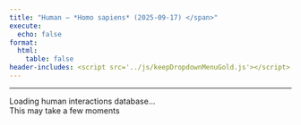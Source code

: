 ```yaml
---
title: "Human – *Homo sapiens* (2025-09-17) </span>"
execute:
  echo: false
format:
  html:
    table: false
header-includes: <script src='../js/keepDropdownMenuGold.js'></script>
---
```


***

```{=html}

<div id="loading-widget" class="loading-container">
  <div class="loading-spinner"></div>
  <div class="loading-text">Loading human interactions database...</div>
  <div class="loading-subtext">This may take a few moments</div>
</div>

<div id="table-content" style="opacity: 0;">
<!-- Injected automatically via Jinja -->
<link rel="stylesheet" href="https://cdn.datatables.net/1.13.6/css/jquery.dataTables.min.css">
<link rel="stylesheet" href="https://cdn.datatables.net/buttons/2.4.1/css/buttons.dataTables.min.css">
<link rel="stylesheet" href="https://cdn.datatables.net/responsive/2.5.0/css/responsive.dataTables.min.css">
<link rel="stylesheet" href="https://cdn.datatables.net/select/1.7.0/css/select.dataTables.min.css">
<link rel="stylesheet" href="https://cdnjs.cloudflare.com/ajax/libs/font-awesome/6.0.0-beta3/css/all.min.css">
<style>
    .dt-buttons {
        position: relative;
        z-index: 2; /* Your original value */
    }
    
    .dt-button-collection {
        z-index: 101; /* Your original value */
    }
    
    /* Mobile-only fixes for button collection */
    @media (max-width: 768px) {
        .dt-button-collection {
            z-index: 9999 !important;
            position: fixed !important;
            top: 10% !important; /* Move down from top to prevent cutting */
            left: 50% !important;
            transform: translateX(-50%) !important; /* Only horizontal centering */
            max-height: 80vh !important;
            max-width: 95vw !important;
            overflow-y: auto !important;
            box-shadow: 0 4px 12px rgba(0,0,0,0.15) !important;
            border-radius: 4px !important;
        }
        
        /* Ensure DataTable wrapper doesn't clip the dropdown */
        .dataTables_wrapper {
            overflow: visible !important;
        }
        
        /* Center-align and make buttons wrap properly */
        .dataTables_wrapper .dt-buttons {
            float: none !important;
            display: flex !important;
            flex-wrap: wrap !important;
            justify-content: center !important; /* Center align buttons */
            gap: 5px !important;
            width: 100% !important;
            max-width: 100% !important;
            overflow: visible !important;
        }
        
        /* Make individual buttons responsive */
        .dt-buttons .dt-button {
            flex: 0 1 auto !important;
            min-width: 0 !important;
            white-space: nowrap !important;
            font-size: 0.8rem !important;
            padding: 0.3rem 0.5rem !important;
        }
        
        .selection-counter {
            float: right;
            display: block;
            margin: 10px 10px 10px 0;
            text-align: right;
        }
    }
    
    /* Your existing styles with z-index adjustments */
    :root {
        --table-underline-offset: 1px;
        --table-underline-thickness: 1px;
        --table-line-height: 1.1;
    }
    
    table.dataTable {
        --underline-offset: var(--table-underline-offset);
        --underline-thickness: var(--table-underline-thickness);
        line-height: var(--table-line-height);
    }
    
    table.dataTable thead th {
        font-size: 90% !important;
    }
    
    table.dataTable tbody td {
        font-size: 90% !important;
    }
    
    table.dataTable.compact tbody td {
        padding-top: 5px !important;
        padding-bottom: 5px !important;
    }
    
    input[type="text"]::placeholder {
        font-style: italic;
        font-size: 80%;
    }
    
    .dataTables_wrapper .dataTables_info {
        font-weight: bold;
        margin-left: 0px !important;
        padding-top: 8px !important;
        clear: none !important;
    }
    
    .dataTables_wrapper .dt-buttons {
        float: left !important;
    }
    
    #top_info_display {
        float: none !important;
        text-align: right;
    }
    
    .selection-counter {
        color: #1f4eb6;
        font-weight: bold;
        font-size: 80%;
        float: right;
        margin-top: 8px;
        margin-right: 0px;
        padding: 5px 10px;
        background: #f9f9f9;
        border: 1px solid #ddd;
        border-radius: 4px;
        clear: right;
        text-align: right;
    }
    
    @media (max-width: 768px) {
        .selection-counter {
            float: right;
            display: block;
            margin: 10px 10px 10px 0;
            text-align: right;
        }
    }
    
    .top-controls-container {
        display: flex;
        align-items: center;
        justify-content: space-between;
        width: 100%;
        margin-bottom: 10px;
    }
    
    .buttons-container {
        display: flex;
        align-items: center;
        gap: 5px;
        flex-wrap: wrap;
    }
    
    @media (max-width: 768px) {
        .top-controls-container {
            flex-direction: column;
            align-items: flex-start;
            gap: 10px;
        }
    }
    
    .dataTables_wrapper .dt-layout-row.dt-layout-top .dt-layout-cell.dt-start {
        display: flex;
        align-items: center;
        flex-wrap: wrap;
        gap: 2px;
    }
    
    .custom-info-container {
        display: inline-flex;
        align-items: center;
        gap: 5px;
    }
    
    .custom-info-container .fa-solid {
        font-size: 1em;
        color: darkgreen;
    }
    
    .dataTables_wrapper .dt-buttons {
        display: inline-flex;
        gap: 5px;
    }
    
    /* Checkbox styles remain the same */
    table.dataTable tbody tr.selected td.select-checkbox::after {
        content: '✓';
        font-size: 0.8rem;
        color: #333;
        font-weight: bold;
        position: absolute;
        top: 50%;
        left: 50%;
        transform: translate(-50%, -50%);
        line-height: 1;
        pointer-events: none;
    }
    
    table.dataTable.compact>tbody>tr.selected>td.select-checkbox:after, 
    table.dataTable.compact>tbody>tr.selected>th.select-checkbox:after{
        margin-top: -0.025rem;
        margin-left: -0.05rem;
    }
    
    table.dataTable td.select-checkbox::before {
        position: relative;
    }
    
    table.dataTable td.select-checkbox {
        text-align: center;
        vertical-align: middle;
        padding: 0.5rem;
        width: 3.5rem;
        min-width: 2.5rem;
        position: relative;
    }
    
    table.dataTable tbody tr.selected td.select-checkbox::before {
        background: #f0f8ff;
        border-color: #337ab7;
    }
    
    table.dataTable.compact>tbody>tr>td.select-checkbox:before,
    table.dataTable.compact>tbody>tr>th.select-checkbox:before {
        margin-top: -0.3rem;
    }
    
    @media (max-width: 768px) {
        table.dataTable td.select-checkbox {
            padding: 0.25rem;
            width: 2rem;
            min-width: 1.5rem;
        }
    
        table.dataTable td.select-checkbox::before {
            width: 0.8rem;
            height: 0.8rem;
        }
        
        table.dataTable.compact>tbody>tr>td.select-checkbox:before,
        table.dataTable.compact>tbody>tr>th.select-checkbox:before {
            margin-top: -0.4rem;
        }
    
        table.dataTable tbody tr.selected td.select-checkbox::after {
            font-size: 0.7rem;
        }
    }
    
    /* Additional mobile fix for very small screens */
    @media (max-width: 480px) {
        .selection-counter {
            float: left;
            display: block;
            text-align: left;
            margin: 0 0 5px 0 !important;
        }
         .dt-button-collection {
            z-index: 10000 !important;
            position: fixed !important;
            max-width: 90vw; /* Prevent it from being too wide */
        }
        
    /* Make individual buttons full width on very small screens */
        .buttons-container {
            flex-direction: column; !important;
            width: 100%; /* Take full width */
            gap: 5px;
        }
        
        .dt-buttons {
            width: 100% !important; /* Full width for button container */
            display: flex !important;
            flex-direction: column !important; /* Stack buttons vertically */
            gap: 5px;
        }
        
        .dt-button {
            width: 100% !important; /* Each button takes full width */
            box-sizing: border-box;
            white-space: nowrap !important;
        }
        
        table.dataTable td.select-checkbox {
            padding: 0.2rem;
            width: 1.5rem;
            min-width: 1.2rem;
        }
    
        table.dataTable td.select-checkbox::before {
            width: 0.5rem;
            height: 0.5rem;
        }
    
        table.dataTable tbody tr.selected td.select-checkbox::after {
            font-size: 0.6rem;
        }
        
        input[type="text"]::placeholder {
            font-size: 60% !important;
        }
    }
    
    .dataTables_filter {
        display: none !important;
    }
</style>

<table id="human-table" class="display nowrap cell-border compact" style="width:100%">
    <thead></thead>
    <tfoot></tfoot>
</table>

<script src="https://code.jquery.com/jquery-3.7.0.min.js"></script>
<script src="https://cdn.datatables.net/1.13.6/js/jquery.dataTables.min.js"></script>
<script src="https://cdn.datatables.net/responsive/2.5.0/js/dataTables.responsive.min.js"></script>
<script src="https://cdn.datatables.net/buttons/2.4.1/js/dataTables.buttons.min.js"></script>
<script src="https://cdn.datatables.net/buttons/2.4.1/js/buttons.colVis.min.js"></script>
<script src="https://cdn.datatables.net/select/1.7.0/js/dataTables.select.min.js"></script>

<script src="https://cdnjs.cloudflare.com/ajax/libs/jszip/3.10.1/jszip.min.js"></script>

<script src="https://cdn.datatables.net/buttons/2.4.1/js/buttons.html5.min.js"></script>
<script src="https://cdn.datatables.net/buttons/2.4.1/js/buttons.copy.min.js"></script>


<script>

$.getJSON("../JSON/human_gene_pair.json", function(data) {

    const columns = [
  {
    "data": "Interaction ID",
    "title": "<span title=\"Unique ConnectomeDB ID for each ligand\u2013receptor pair\">Interaction ID</span>"
  },
  {
    "data": "Human LR Pair",
    "title": "<span title=\"Ligand-receptor Pair\">Human LR Pair</span>"
  },
  {
    "data": "Ligand",
    "title": "<span title=\"HGNC gene symbol for the ligand\">Ligand</span>"
  },
  {
    "data": "Receptor",
    "title": "<span title=\"HGNC gene symbol for the receptor\">Receptor</span>"
  },
  {
    "data": "Ligand Symbols",
    "title": "<span title=\"Official gene symbol (aliases, old names)\">Ligand Symbols</span>"
  },
  {
    "data": "Receptor Symbols",
    "title": "<span title=\"Official gene symbol (aliases, old names)\">Receptor Symbols</span>"
  },
  {
    "data": "Ligand Location",
    "title": "<span title=\"Location based on the predicted subcellular localization of the human proteome\">Ligand Location</span>"
  },
  {
    "data": "Receptor Location",
    "title": "<span title=\"Location based on the predicted subcellular localization of the human proteome\">Receptor Location</span>"
  },
  {
    "data": "Ligand HGNC ID",
    "title": "<span title=\"HGNC gene ID for the ligand (link to HGNC)\">Ligand HGNC ID</span>"
  },
  {
    "data": "Receptor HGNC ID",
    "title": "<span title=\"HGNC gene ID for the receptor (link to HGNC)\">Receptor HGNC ID</span>"
  },
  {
    "data": "A.I. summary",
    "title": "<span title=\"Click the icon below to run Perplexity on the Human LR pair\">A.I. summary</span>"
  },
  {
    "data": "Human evidence",
    "title": "<span title=\"Direct: experimentally verified; Conservation: inferred from orthology\">Human evidence</span>"
  },
  {
    "data": "Ligand ENSEMBL ID",
    "title": "<span title=\"ENSEMBL gene ID for the ligand (link to ENSEMBL)\">Ligand ENSEMBL ID</span>"
  },
  {
    "data": "Receptor ENSEMBL ID",
    "title": "<span title=\"ENSEMBL gene ID for the receptor (link to ENSEMBL)\">Receptor ENSEMBL ID</span>"
  }
];



    // Build header HTML - add checkbox column back

    // Set the header for the first column to 'Copy' with a tooltip

    var headerHtml = '<tr><th title="Tick boxes for rows to download via the CSV/Excel buttons">Select</th>';

    columns.forEach(function(col) {

        headerHtml += '<th>' + (col.title || col.data || '') + '</th>';

    });

    headerHtml += '</tr>';

    $('#human-table thead').html(headerHtml);



    // Calculate hidden columns based on total column count (adjust for checkbox column)

    var totalColumns = columns.length + 1; // +1 for checkbox column

    // The original columns 4 and 5 (indices 3 and 4 in the `columns` array)

    // become indices 4 and 5 after the checkbox column is prepended.

    var hiddenColumns = [3, 4]; // Hide original columns 3 and 4



    // // NO NEED for now --- Add last 2 columns to hidden list (adjust this number as needed)

    // // Remember to adjust for the prepended checkbox column

    for (var i = 2; i > 0; i--) {

        if (totalColumns - i >= 0) {

            hiddenColumns.push(totalColumns - i);

        }

    }



    // Remove duplicates

    hiddenColumns = [...new Set(hiddenColumns)];



    console.log('Total columns:', totalColumns);

    console.log('Hidden columns:', hiddenColumns);



    var table = $('#human-table').DataTable({

        data: data,

        columns: [

            {

                data: null,

                defaultContent: '',

                orderable: false,

                className: 'select-checkbox',

                width: '20px'

            }

        ].concat(columns), // Add checkbox column as first column

        scrollX: true,

        fixedHeader: false,

        fixedColumns: {

            start: 1,

        },

        autoWidth: true,

        responsive: false,

        dom: 'Bfrtip',

        searching: true,

        select: {

            style: 'multi',

            selector: 'td:first-child',
            
            info: false //to remove flashing of XX rows selected

        },

        lengthMenu: [[15, 25, 50, 100, -1], ["15", "25", "50", "100", "All"]],

        buttons: [

            { extend: 'pageLength', 
              text: function(dt, button, config) {
        return 'Show ' + dt.page.len() + ' Rows';
    } },

            { extend: 'colvis', text: 'Display Columns' },

            { extend: 'selectAll', text: 'Select All',
            action: function(e, dt, node, config) {
                $.fn.dataTable.ext.buttons.selectAll.action.call(this, e, dt, node, config);
                setTimeout(function() {
                    updateInfoDisplay();
                }, 100);
            }
        },

            { extend: 'selectNone', text: 'Deselect All',
        action: function(e, dt, node, config) {
            $.fn.dataTable.ext.buttons.selectNone.action.call(this, e, dt, node, config);
            setTimeout(function() {
                updateInfoDisplay();
            }, 100);
        }
    },

            {

                extend: 'csvHtml5',

                filename: 'ConnectomeDB2025_human',

                exportOptions: {

                    columns: ':visible:not(:first-child)', // Export only visible columns, excluding checkbox

                    format: {

                        body: function(data, row, column, node) {

                            // Check if this cell contains the &#128172; (💬) symbol AND a link (Perplexity column detection)
                            if (data && data.toString().includes('&#128172;') && data.toString().includes('<a ') && data.toString().includes('href=')) {

                                var $temp = $('<div>').html(data);

                                var href = $temp.find('a').attr('href');

                                return href ? encodeURI(href) : data;

                            }

                            // For all other columns, strip HTML tags

                            return data.replace ? data.replace(/<[^>]*>/g, '') : data;

                        }

                    }

                },

                action: function(e, dt, button, config) {

                    var selectedRows = dt.rows('.selected').count();

                    if (selectedRows > 0) {

                        config.exportOptions.modifier = { selected: true };

                    } else {

                        config.exportOptions.modifier = { page: 'all', search: 'none' };

                    }

                    $.fn.dataTable.ext.buttons.csvHtml5.action.call(this, e, dt, button, config);

                }

            },

            {

                extend: 'excelHtml5',

                filename: 'ConnectomeDB2025_human',

                title: null,

                exportOptions: {

                    columns: ':visible:not(:first-child)', // Export only visible columns, excluding checkbox

                    format: {

                        body: function(data, row, column, node) {

                            // Check if this cell contains the &#128172; (🔍) symbol AND a link (Perplexity column detection)
                            if (data && data.toString().includes('&#128172;') && data.toString().includes('<a ') && data.toString().includes('href=')) {

                                var $temp = $('<div>').html(data);

                                var href = $temp.find('a').attr('href');

                                return href ? encodeURI(href) : data;

                            }

                            return data.replace ? data.replace(/<[^>]*>/g, '') : data;

                        }

                    }

                },

                action: function(e, dt, button, config) {

                    var selectedRows = dt.rows('.selected').count();

                    if (selectedRows > 0) {

                        config.exportOptions.modifier = { selected: true };

                    } else {

                        config.exportOptions.modifier = { page: 'all', search: 'none' };

                    }

                    $.fn.dataTable.ext.buttons.excelHtml5.action.call(this, e, dt, button, config);

                }

            },

            // {

            //     extend: 'copyHtml5',

            //     filename: 'ConnectomeDB2025_human',

            //     title: null,

            //     exportOptions: {

            //         columns: ':visible:not(:first-child)', // Export only visible columns, excluding checkbox

            //         format: {

            //             body: function(data, row, column, node) {

            //                 // Check if this cell contains the &#128172; (🔍) symbol AND a link (Perplexity column detection)
            //                 if (data && data.toString().includes('&#128172;') && data.toString().includes('<a ') && data.toString().includes('href=')) {

            //                     var $temp = $('<div>').html(data);

            //                     var href = $temp.find('a').attr('href');

            //                     return href ? encodeURI(href) : data;

            //                 }

            //                 return data.replace ? data.replace(/<[^>]*>/g, '') : data;

            //             }

            //         }

            //     },

            //     action: function(e, dt, button, config) {

            //         var selectedRows = dt.rows('.selected').count();

            //         if (selectedRows > 0) {

            //             config.exportOptions.modifier = { selected: true };

            //         } else {

            //             config.exportOptions.modifier = { page: 'all', search: 'none' };

            //         }

            //         $.fn.dataTable.ext.buttons.copyHtml5.action.call(this, e, dt, button, config);

            //     }

            // }

        ],

        columnDefs: [

            {

                orderable: false,

                className: 'select-checkbox',

                targets: 0

            },

            // Adjusted for checkbox column: Original column 11 is index 12

            { "className": "dt-center", "targets": [11] },

            // Adjusted for checkbox column: Original columns 5 and 6 are now at indices 5 and 6

            { "width": "275px", "targets": [4, 5] },

            { "visible": false, "targets": hiddenColumns }

        ],

        initComplete: function () {

            var api = this.api();

            $('.dataTables_wrapper .dt-layout-row.dt-layout-top .dt-layout-cell.dt-end').append('<div class="dataTables_info" id="top_info_display"></div>');

             // ADD THIS LINE: Create separate selection counter
            $('.dt-buttons').after('<div class="selection-counter" id="selection_counter">0 rows selected</div>');
        
            // --- Adjust your updateInfoDisplay function ---
            window.updateInfoDisplay = function() {
                var info = api.page.info();
                var selectedCount = api.rows('.selected').count();
                var filteredCount = api.rows({ search: 'applied' }).count();
                var totalCount = api.rows().count();
        
                var infoText = `Showing ${info.start + 1} to ${info.end} of ${filteredCount} entries`;
        
                if (filteredCount !== totalCount) {
                    infoText += ` (filtered from ${totalCount} total entries)`;
                }
        
                if (selectedCount > 0) {
                    var selectedInFiltered = api.rows({ search: 'applied' }).nodes().to$().filter('.selected').length;
                    infoText += ` - ${selectedInFiltered} rows selected`;
                }
        
                // Update BOTH the original (bottom) and the cloned (top) info elements
                // Make sure to update the one with the new ID for the top display
                $('#top_info_display_clone_2').html(infoText); // Update the cloned one
                $('.dataTables_wrapper .dataTables_info').html(infoText); // This will update the original bottom one
            };

            // ADD THIS: Simple counter update function
                window.updateSelectionCounter = function() {
                    var selectedCount = api.rows('.selected').count();
                    var filteredCount = api.rows({ search: 'applied' }).count();
                    var totalCount = api.rows().count();
                    
                    if (selectedCount > 0) {
                        var selectedInFiltered = api.rows({ search: 'applied' }).nodes().to$().filter('.selected').length;
                        $('#selection_counter').text(selectedInFiltered + ' rows selected');
                        $('#selection_counter').show();
                    } else {
                        $('#selection_counter').text('0 rows selected');
                    }
                };

            
            window.updateButtonText = function() {
                var filteredCount = api.rows({ search: 'applied' }).count();
                var totalCount = api.rows().count();
                
                if (filteredCount === totalCount) {
                    $('.buttons-select-all').text('Select All (' + totalCount + ')');
                } else {
                    $('.buttons-select-all').text('Select All Filtered (' + filteredCount + ')');
                }
            };

            // Add this event listener
            api.on('draw.dt select.dt deselect.dt', function() {
                setTimeout(updateButtonText, 100);
                setTimeout(updateInfoDisplay, 100);
                setTimeout(updateSelectionCounter, 100); // ADD THIS LINE
            });

            updateInfoDisplay(); // Call it once after setup
            updateSelectionCounter(); // ADD THIS LINE

            // Wait for DOM to be ready, then add filter

            setTimeout(function() {

                // Create a filter container directly above the table and headers

                var filterContainer = $('<div id="column-filters" style="background: white; padding-left: 0px; padding-right: 0px; padding-bottom: 10px; border: 0px solid #ddd; margin-bottom: 1px; width: 100%;"></div>');

                $('#human-table').closest('.dataTables_wrapper').prepend(filterContainer);



                // Append a style block with media query for smaller screens

                $('head').append(`

                    <style>

                        @media (max-width: 480px) { /* Adjust breakpoint as needed for "mobile" */

                            .mobile-tiny-input { /* Add a class to your input for targeting */

                                font-size: 0.8rem !important; /* Make font smaller */

                                padding: 5px !important;       /* Reduce padding */

                            }

                        }

                    </style>

                `);



                var filterDiv = $('<div style="max-width: 100%;"></div>');

                var label = $('<label></label>');



                // Create input without datalist (no autofill)

                var input = $('<input type="text" placeholder="Search Ligand(s) / Receptor(s): i.e. ACE, BK-2, CD24, EGFR, kuz" />') // Updated placeholder

                    .css({

                        'width': '100%',

                        'padding': '8px',

                        'font-size': '1.1rem',

                        'border': '1px solid #ccc',

                        'border-radius': '4px'

                    })

                    .addClass('mobile-tiny-input') // Add the class for mobile styling

                    .on('input keyup', function () {

                        var val = this.value;



                        // Remove any existing custom search

                        while($.fn.dataTable.ext.search.length > 0) {

                            $.fn.dataTable.ext.search.pop();

                        }



                        if (val === '') {

                            // If empty, don't add any custom search and reset ordering

                            api.order([]); // Remove custom ordering

                            api.draw();

                        } else {

                            const searchTerms = val.split(',').map(term => term.trim().toLowerCase()).filter(term => term !== '');



                            if (searchTerms.length > 0) {

                                // Add custom search function for original columns 5 (DataTables index 5) and 6 (DataTables index 6)

                                $.fn.dataTable.ext.search.push(function(settings, data, dataIndex) {

                                    // In $.fn.dataTable.ext.search, 'data' array

                                    // contains values for ALL columns including the prepended checkbox column.

                                    // So, original column 6 is at data[6] and original column 7 is at data[7].

                                    var col5Value = data[5] ? data[5].toString().replace(/<[^>]*>/g, '').toLowerCase() : ''; // Original column 6

                                    var col6Value = data[6] ? data[6].toString().replace(/<[^>]*>/g, '').toLowerCase() : ''; // Original column 7

                                    console.log("Searching for:", searchTerms);

                                    console.log("Column 5 value:", col5Value);

                                    console.log("Column 6 value:", col6Value); // <<< ADD THIS LINE



                                    return searchTerms.some(term =>

                                        col5Value.includes(term) || col6Value.includes(term)

                                    );

                                });



                                // After filtering, apply the custom sort.

                                // We'll force a redraw which will trigger the 'order.dt' event and our custom sort.

                                api.draw();

                            } else {

                                api.order([]); // Remove custom ordering if no valid search terms

                                api.draw();

                            }

                        }

                    });



                filterDiv.append(label).append(input);

                filterContainer.append(filterDiv);

            }, 100);
        } 
    });


            // Custom sort function to prioritize search results based on the active search input

            // Replace your existing custom sort function with this updated version
api.on('order.dt search.dt', function () {
    var searchVal = $('#column-filters input[type="text"]').val();

    if (searchVal && searchVal.trim() !== '') {
        const searchTerms = searchVal
            .split(',')
            .map(term => term.trim().toLowerCase())
            .filter(term => term !== '');

        if (searchTerms.length === 0) return;

        // Get current order information from DataTables
        var currentOrder = api.order();
        var isCustomSearchActive = true;

        // Check if user is trying to sort by a specific column
        if (currentOrder.length > 0) {
            var sortColumnIndex = currentOrder[0][0];
            var sortDirection = currentOrder[0][1]; // 'asc' or 'desc'
            
            // If sorting by a column other than our search columns (6 or 7), 
            // let DataTables handle it normally
            if (sortColumnIndex !== 5 && sortColumnIndex !== 6) {
                isCustomSearchActive = false;
            }
        }

        if (isCustomSearchActive) {
            api.rows().sort(function (rowIdxA, rowIdxB) {
                let scoreA = 0;
                let scoreB = 0;

                const rowDataA = api.row(rowIdxA).data();
                const rowDataB = api.row(rowIdxB).data();

                const normalize = str =>
                    str ? str.toString().replace(/<[^>]*>/g, '').toLowerCase().trim() : '';

                const valuesA = [normalize(rowDataA[5]), normalize(rowDataA[6])];
                const valuesB = [normalize(rowDataB[5]), normalize(rowDataB[6])];

                searchTerms.forEach(term => {
                    valuesA.forEach(value => {
                        if (value === term) scoreA -= 1000;
                        else if (value.startsWith(term + ',')) scoreA -= 950;
                        else if (value.startsWith(term + ' ')) scoreA -= 900;
                        else if (value.includes('(' + term + ')')) scoreA -= 850;
                        else if (value.includes(term + ' ()')) scoreA -= 800;
                        else if (value.startsWith(term)) scoreA -= 700;
                        else if (value.includes(term)) scoreA -= 100;
                    });

                    valuesB.forEach(value => {
                        if (value === term) scoreB -= 1000;
                        else if (value.startsWith(term + ',')) scoreB -= 950;
                        else if (value.startsWith(term + ' ')) scoreB -= 900;
                        else if (value.includes('(' + term + ')')) scoreB -= 850;
                        else if (value.includes(term + ' ()')) scoreB -= 800;
                        else if (value.startsWith(term)) scoreB -= 700;
                        else if (value.includes(term)) scoreB -= 100;
                    });
                });

                return scoreA - scoreB;
            });
        }
    } else {
        // When no search is active, let DataTables handle sorting normally
        // Don't override with custom sorting
    }
});



    // Event listener for when the search input is cleared manually

    $('#column-filters input[type="text"]').on('input', function() {

        if (this.value === '') {

            // When cleared, the 'search.dt' event handler above will reset the order

            table.draw();

        }

    });

});

</script>
</div>

<script>
// This script waits for the actual JSON data to load, not just a fixed delay
document.addEventListener('DOMContentLoaded', function() {
    // The script will be triggered when the JSON actually finishes loading
    // We'll add this to the end of the $.getJSON success callback in the table_block
    
    // Fallback: if nothing happens after 5 sec, show the table anyway
    setTimeout(function() {
        if (document.getElementById('table-content').style.opacity == '0') {
            document.getElementById('loading-widget').style.display = 'none';
            document.getElementById('table-content').style.opacity = '1';
        }
    }, 5000);
});

// Function to hide loading - will be called from the DataTable initialization
function hideLoadingShowTable() {
    document.getElementById('loading-widget').style.display = 'none';
    document.getElementById('table-content').style.opacity = '1';
}
</script>


```